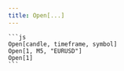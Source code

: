 ```yaml
---
title: Open[...]
---
```



<FunctDescription text="Esta função retorna o preço de abertura de uma vela." />

<TitleContent title="Parâmetros:">
  <FunctParam
    type="uint"
    name="CANDLE"
    comment="A vela de referência para obter o preço de abertura."
  />
  <FunctParam
    type="ENUM_TIMEFRAME"
    name="TIMEFRAME"
    comment="O tempo gráfico de referência para obter o preço de abertura."
    value="0"
  />
  <FunctParam
    type="string"
    name="SYMBOL"
    comment="O ativo de referência para obter o preço de abertura."
    value="0"
  />
</TitleContent>

<TitleContent title="Exemplos:">
  <FunctExample>

    ```js
    Open[candle, timeframe, symbol]
    Open[1, M5, "EURUSD"]
    Open[1]
    ```

  </FunctExample>
</TitleContent>

<TitleContent title="Retornos:">
  <FunctReturnType
    success="Retorna o valor do buffer do indicador do tipo double."
    typeSuccess="double"
    error="Retorna o valor padrão zero para o tipo double (0.0)."
    typeError="double"
  />
</TitleContent>

<TitleContent title="Observação:">
  <FunctAliases name="Open" aliases="IND" />
</TitleContent>
